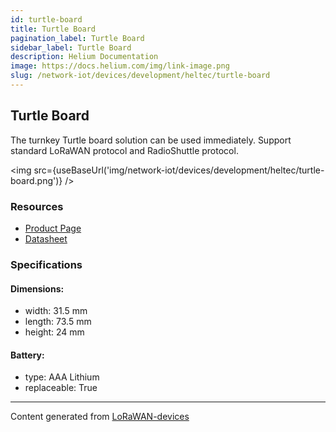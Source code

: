 ```yaml
---
id: turtle-board
title: Turtle Board
pagination_label: Turtle Board
sidebar_label: Turtle Board
description: Helium Documentation
image: https://docs.helium.com/img/link-image.png
slug: /network-iot/devices/development/heltec/turtle-board
---
```



## Turtle Board

The turnkey Turtle board solution can be used immediately. Support standard LoRaWAN protocol and
RadioShuttle protocol.

<img src={useBaseUrl('img/network-iot/devices/development/heltec/turtle-board.png')} />

### Resources

- [Product Page](https://heltec.org/project/turtle-board/)
- [Datasheet](https://heltec.org/project/turtle-board/#1552557147424-7f1ec-5c651922-b0bb1778-6c4e)

### Specifications

#### Dimensions:

- width: 31.5 mm
- length: 73.5 mm
- height: 24 mm

#### Battery:

- type: AAA Lithium
- replaceable: True

---

Content generated from [LoRaWAN-devices](https://github.com/TheThingsNetwork/lorawan-devices)
